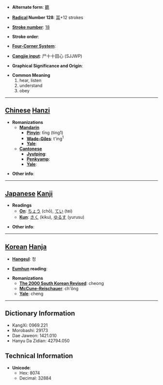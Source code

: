 * '''Alternate form''': [[聽]]

* '''[[Wiktionary:Chinese radical index| Radical]] Number 128''': [[Wiktionary:Chinese radical index 耳|耳]]+12 strokes

* '''[[Wiktionary:Chinese total strokes index|Stroke number]]''': [[Wiktionary:Chinese total strokes index 18|18]]

* '''Stroke order''': 

* '''[[Wiktionary:Chinese four corner index|Four-Corner System]]''': 

* '''[[Wiktionary:Chinese Cangjie index|Cangjie input]]''': 尸十十田心 (SJJWP)

* '''Graphical Significance and Origin''': 

* '''Common Meaning'''
*#hear, listen
*# understand
*# obey


----

== [[Chinese]] [[Hanzi]] ==

* '''Romanizations'''
** '''[[Mandarin]]'''
*** '''[[Pinyin]]''': tīng (ting1)
*** '''[[Wade-Giles]]''': t'ing<sup>1</sup>
*** '''[[Yale]]''': 
** '''[[Cantonese]]'''
*** '''[[Jyutping]]''':
*** '''[[Penkyamp]]''': 
*** '''[[Yale]]''': 

* '''Other info''': 

----

== [[Japanese]] [[Kanji]] ==

* '''Readings'''
** '''[[On]]''': [[ちょう]] (chō), [[てい]] (tei)
** '''[[Kun]]''': [[きく]] (kiku), [[ゆるす]] (yurusu)

* '''Other info''':  

----

== [[Korean]] [[Hanja]] ==

* '''[[Hangeul]]''': 청

* '''[[Eumhun]] reading''': 

* '''Romanizations'''
** '''[[The 2000 South Korean Revised Romanization|The 2000 South Korean Revised]]''': cheong
** '''[[McCune-Reischauer]]''': ch'ŏng
** '''[[Yale]]''': cheng

----

== Dictionary Information ==

* KangXi: 0969.221
* Morobashi: 29173
* Dae Jaweon: 1421.010
* Hanyu Da Zidian: 42794.050

== Technical Information ==

* '''Unicode''':
** Hex: 8074
** Decimal: 32884